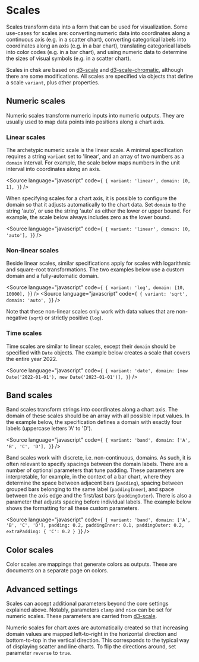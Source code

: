 
<Meta title="Core/Props/Scales" />

# Scales

Scales transform data into a form that can be used for visualization.
Some use-cases for scales are: converting numeric data into coordinates along a continuous axis (e.g. in a scatter chart),
converting categorical labels into coordinates along an axis (e.g. in a bar chart),
translating categorical labels into color codes (e.g. in a bar chart), and using numeric data to determine the sizes of visual symbols (e.g. in a scatter chart).

Scales in chsk are based on [d3-scale](https://github.com/d3/d3-scale) and [d3-scale-chromatic](https://github.com/d3/d3-scale-chromatic), although there are some modifications. All scales are specified via objects that define a scale `variant`, plus other properties.

## Numeric scales

Numeric scales transform numeric inputs into numeric outputs. They are usually used to map data points into positions along a chart axis.

### Linear scales

The archetypic numeric scale is the linear scale. A minimal specification requires a string `variant` set to 'linear', and an array of two numbers as a `domain` interval. For example, the scale below maps numbers in the unit interval into coordinates along an axis.

<Source
    language="javascript"
    code={`
{
  variant: 'linear',
  domain: [0, 1],
}`}
/>

When specifying scales for a chart axis, it is possible to configure the domain so that it adjusts automatically to the chart data. Set `domain` to the string 'auto', or use the string 'auto' as either the lower or upper bound. For example, the scale below always includes zero as the lower bound.

<Source
    language="javascript"
    code={`
{
  variant: 'linear',
  domain: [0, 'auto'],
}`}
/>

### Non-linear scales

Beside linear scales, similar specifications apply for scales with logarithmic and square-root transformations. The two examples below use a custom domain and a fully-automatic domain.

<Source
    language="javascript"
    code={`
{
  variant: 'log',
  domain: [10, 10000],
}`}
/>
<Source
    language="javascript"
    code={`
{
  variant: 'sqrt',
  domain: 'auto',
}`}
/>

Note that these non-linear scales only work with data values that are non-negative (`sqrt`) or strictly positive (`log`).

### Time scales

Time scales are similar to linear scales, except their `domain` should be specified with `Date` objects. The example below creates a scale that covers the entire year 2022.

<Source
    language="javascript"
    code={`
{
  variant: 'date',
  domain: [new Date('2022-01-01'), new Date('2023-01-01')],
}`}
/>

## Band scales

Band scales transform strings into coordinates along a chart axis. The domain of these scales should be an array with all possible input values. In the example below, the specification defines a domain with exactly four labels (uppercase letters 'A' to 'D').

<Source
    language="javascript"
    code={`
{
  variant: 'band',
  domain: ['A', 'B', 'C', 'D'],
}`}
/>

Band scales work with discrete, i.e. non-continuous, domains. As such, it is often relevant to specify spacings between the domain labels. There are a number of optional parameters that tune padding. These parameters are interpretable, for example, in the context of a bar chart, where they determine the space between adjacent bars (`padding`), spacing between grouped bars belonging to the same label (`paddingInner`), and space between the axis edge and the first/last bars (`paddingOuter`). There is also a parameter that adjusts spacing before individual labels. The example below shows the formatting for all these custom parameters.

<Source
    language="javascript"
    code={`
{
  variant: 'band',
  domain: ['A', 'B', 'C', 'D'],
  padding: 0.2,
  paddingInner: 0.1,
  paddingOuter: 0.2,
  extraPadding: { 'C': 0.2 }
}`}
/>

## Color scales

Color scales are mappings that generate colors as outputs. These are documents on a separate page on colors.

## Advanced settings

Scales can accept additional parameters beyond the core settings explained above. Notably, parameters `clamp` and `nice` can be set for numeric scales. These parameters are carried from [d3-scale](https://github.com/d3/d3-scale).

Numeric scales for chart axes are automatically created so that increasing domain values are mapped left-to-right in the horizontal direction and bottom-to-top in the vertical direction. This corresponds to the typical way of displaying scatter and line charts. To flip the directions around, set parameter `reverse` to `true`.

